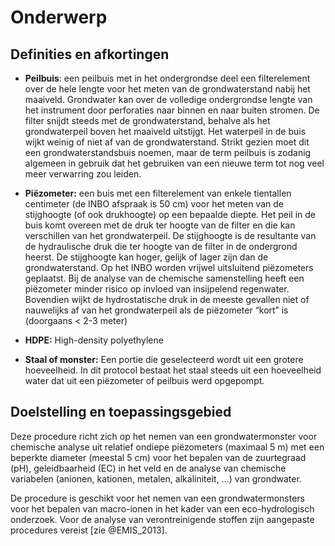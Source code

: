 # Onderwerp

## Definities en afkortingen

```{=html}
<!--
Definities van begrippen en afkortingen die noodzakelijk zijn om dit document te begrijpen en het protocol op een gepaste manier te kunnen uitvoeren.
-->
```
-   **Peilbuis**: een peilbuis met in het ondergrondse deel een filterelement over de hele lengte voor het meten van de grondwaterstand nabij het maaiveld.
    Grondwater kan over de volledige ondergrondse lengte van het instrument door perforaties naar binnen en naar buiten stromen.
    De filter snijdt steeds met de grondwaterstand, behalve als het grondwaterpeil boven het maaiveld uitstijgt.
    Het waterpeil in de buis wijkt weinig of niet af van de grondwaterstand.
    Strikt gezien moet dit een grondwaterstandsbuis noemen, maar de term peilbuis is zodanig algemeen in gebruik dat het gebruiken van een nieuwe term tot nog veel meer verwarring zou leiden.

-   **Piëzometer:** een buis met een filterelement van enkele tientallen centimeter (de INBO afspraak is 50 cm) voor het meten van de stijghoogte (of ook drukhoogte) op een bepaalde diepte.
    Het peil in de buis komt overeen met de druk ter hoogte van de filter en die kan verschillen van het grondwaterpeil.
    De stijghoogte is de resultante van de hydraulische druk die ter hoogte van de filter in de ondergrond heerst.
    De stijghoogte kan hoger, gelijk of lager zijn dan de grondwaterstand.
    Op het INBO worden vrijwel uitsluitend piëzometers geplaatst.
    Bij de analyse van de chemische samenstelling heeft een piëzometer minder risico op invloed van insijpelend regenwater.
    Bovendien wijkt de hydrostatische druk in de meeste gevallen niet of nauwelijks af van het grondwaterpeil als de piëzometer "kort" is (doorgaans \< 2-3 meter)

-   **HDPE:** High-density polyethylene

-   **Staal of monster:** Een portie die geselecteerd wordt uit een grotere hoeveelheid.
    In dit protocol bestaat het staal steeds uit een hoeveelheid water dat uit een piëzometer of peilbuis werd opgepompt.

## Doelstelling en toepassingsgebied

```{=html}
<!--
Doelstelling: omschrijving in woorden waarvoor het protocol dient.
Voorbeelden wat er met de gegevens kan gedaan worden.
Probeer de doelstelling zo veel mogelijk generiek te beschrijven en vermijd projectspecifieke doelstellingen.
Toepassingsgebied: bespreek hier onder welke condities het protocol kan gebruikt worden.
-->
```
Deze procedure richt zich op het nemen van een grondwatermonster voor chemische analyse uit relatief ondiepe piëzometers (maximaal 5 m) met een beperkte diameter (meestal 5 cm) voor het bepalen van de zuurtegraad (pH), geleidbaarheid (EC) in het veld en de analyse van chemische variabelen (anionen, kationen, metalen, alkaliniteit, ...) van grondwater.

De procedure is geschikt voor het nemen van een grondwatermonsters voor het bepalen van macro-ionen in het kader van een eco-hydrologisch onderzoek.
Voor de analyse van verontreinigende stoffen zijn aangepaste procedures vereist [zie @EMIS_2013].
